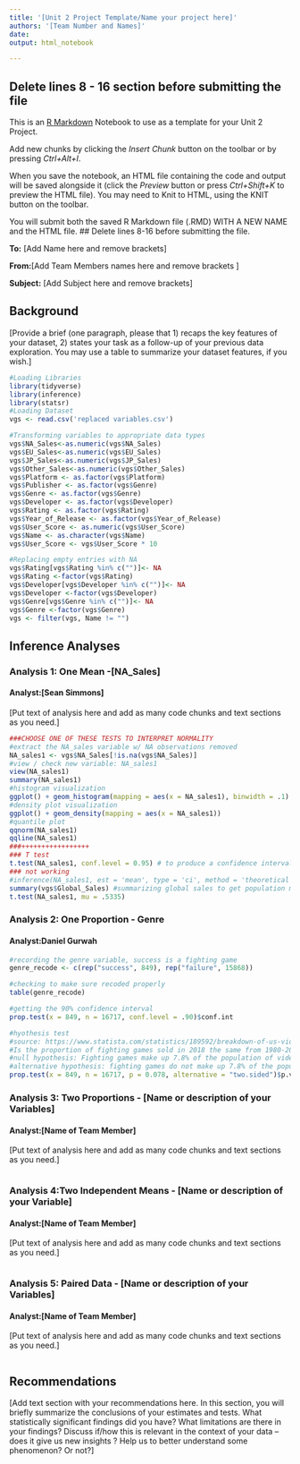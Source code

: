 ```yaml
---
title: '[Unit 2 Project Template/Name your project here]'
authors: '[Team Number and Names]'
date: 
output: html_notebook

---
```

## Delete lines 8 - 16 section before submitting the file
This is an [R Markdown](http://rmarkdown.rstudio.com) Notebook to use as a template for your Unit 2 Project. 

Add new chunks by clicking the *Insert Chunk* button on the toolbar or by pressing *Ctrl+Alt+I*.

When you save the notebook, an HTML file containing the code and output will be saved alongside it (click the *Preview* button or press *Ctrl+Shift+K* to preview the HTML file).  You may need to Knit to HTML, using the KNIT button on the toolbar. 

You will submit both the saved R Markdown file (.RMD) WITH A NEW NAME and the HTML file.
## Delete lines 8-16 before submitting the file.

**To:** [Add Name here and remove brackets]

**From:**[Add Team Members names here and remove brackets ]

**Subject:** [Add Subject here and remove brackets]


## Background
[Provide a brief (one paragraph, please that 1) recaps the key features of your dataset, 2) states your task as a follow-up of your previous data exploration.  You may use a table to summarize your dataset features, if you wish.]

```r
#Loading Libraries
library(tidyverse)
library(inference)
library(statsr)
#Loading Dataset
vgs <- read.csv('replaced variables.csv')

#Transforming variables to appropriate data types
vgs$NA_Sales<-as.numeric(vgs$NA_Sales)
vgs$EU_Sales<-as.numeric(vgs$EU_Sales)
vgs$JP_Sales<-as.numeric(vgs$JP_Sales)
vgs$Other_Sales<-as.numeric(vgs$Other_Sales)
vgs$Platform <- as.factor(vgs$Platform)
vgs$Publisher <- as.factor(vgs$Genre)
vgs$Genre <- as.factor(vgs$Genre)
vgs$Developer <- as.factor(vgs$Developer)
vgs$Rating <- as.factor(vgs$Rating)
vgs$Year_of_Release <- as.factor(vgs$Year_of_Release)
vgs$User_Score <- as.numeric(vgs$User_Score)
vgs$Name <- as.character(vgs$Name)
vgs$User_Score <- vgs$User_Score * 10

#Replacing empty entries with NA
vgs$Rating[vgs$Rating %in% c("")]<- NA
vgs$Rating <-factor(vgs$Rating)
vgs$Developer[vgs$Developer %in% c("")]<- NA
vgs$Developer <-factor(vgs$Developer)
vgs$Genre[vgs$Genre %in% c("")]<- NA
vgs$Genre <-factor(vgs$Genre)
vgs <- filter(vgs, Name != "")
```
## Inference Analyses

### Analysis 1: One Mean -[NA_Sales]
#### Analyst:[Sean Simmons]

[Put text of analysis here and add as many code chunks and text sections as you need.]

```r
###CHOOSE ONE OF THESE TESTS TO INTERPRET NORMALITY
#extract the NA_sales variable w/ NA observations removed
NA_sales1 <- vgs$NA_Sales[!is.na(vgs$NA_Sales)] 
#view / check new variable: NA_sales1
view(NA_sales1) 
summary(NA_sales1)
#histogram visualization
ggplot() + geom_histogram(mapping = aes(x = NA_sales1), binwidth = .1) + xlim(0, 10)
#density plot visualization
ggplot() + geom_density(mapping = aes(x = NA_sales1))
#quantile plot
qqnorm(NA_sales1)
qqline(NA_sales1)
###+++++++++++++++++
### T test
t.test(NA_sales1, conf.level = 0.95) # to produce a confidence interval
### not working
#inference(NA_sales1, est = 'mean', type = 'ci', method = 'theoretical')
summary(vgs$Global_Sales) #summarizing global sales to get population mean for null hypothesis
t.test(NA_sales1, mu = .5335)

```



### Analysis 2: One Proportion - Genre
#### Analyst:Daniel Gurwah


```r
#recording the genre variable, success is a fighting game
genre_recode <- c(rep("success", 849), rep("failure", 15868))

#checking to make sure recoded properly
table(genre_recode)

#getting the 90% confidence interval
prop.test(x = 849, n = 16717, conf.level = .90)$conf.int

#hyothesis test
#source: https://www.statista.com/statistics/189592/breakdown-of-us-video-game-sales-2009-by-genre/
#Is the proportion of fighting games sold in 2018 the same from 1980-2020?
#null hypothesis: Fighting games make up 7.8% of the population of video games
#alternative hypothesis: fighting games do not make up 7.8% of the population of video games
prop.test(x = 849, n = 16717, p = 0.078, alternative = "two.sided")$p.value

```




### Analysis 3: Two Proportions - [Name or description of your Variables]
#### Analyst:[Name of Team Member]

[Put text of analysis here and add as many code chunks and text sections as you need.]

```r

```




### Analysis 4:Two Independent Means - [Name or description of your Variable]
#### Analyst:[Name of Team Member]

[Put text of analysis here and add as many code chunks and text sections as you need.]

```r

```




### Analysis 5: Paired Data - [Name or description of your Variables]
#### Analyst:[Name of Team Member]

[Put text of analysis here and add as many code chunks and text sections as you need.]

```r

```





## Recommendations

[Add text section with your recommendations here. In this section, you will briefly  summarize the conclusions of your estimates and tests. What statistically significant findings did you have?  What limitations are there in your findings?  Discuss if/how this is relevant in the context of your data – does it give us new insights ? Help us to better understand some phenomenon?  Or not?]


